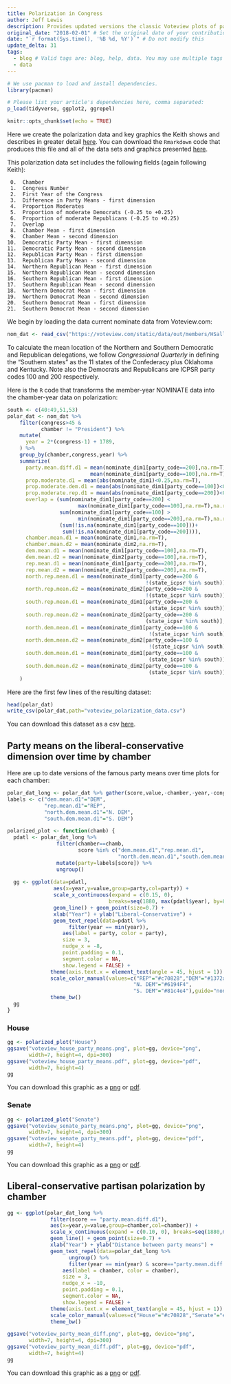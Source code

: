 ```yaml
---
title: Polarization in Congress
author: Jeff Lewis
description: Provides updated versions the classic Voteview plots of party mean DW-NOMINATE scores of overtime.  Figures and the underlying data are available for download. 
original_date: "2018-02-01" # Set the original date of your contribution in YYYY-MM-DD format here.
date: "`r format(Sys.time(), '%B %d, %Y')`" # Do not modify this
update_delta: 31
tags:
  - blog # Valid tags are: blog, help, data. You may use multiple tags for a post
  - data
---
```


```r
# We use pacman to load and install dependencies.
library(pacman)

# Please list your article's dependencies here, comma separated:
p_load(tidyverse, ggplot2, ggrepel)
```


```r
knitr::opts_chunk$set(echo = TRUE)
```

Here we create the polarization data and key graphics the Keith shows and describes in greater detail [here
](https://legacy.voteview.com/political_polarization_2015.htm).  You can download the `Rmarkdown` code that produces this file and all of the data sets and graphics presented [here](party_polarization.Rmd).

This polarization data set includes the following fields (again following Keith):

```
 0.  Chamber
 1.  Congress Number
 2.  First Year of the Congress
 3.  Difference in Party Means - first dimension
 4.  Proportion Moderates
 5.  Proportion of moderate Democrats (-0.25 to +0.25)
 6.  Proportion of moderate Republicans (-0.25 to +0.25)
 7.  Overlap
 8.  Chamber Mean - first dimension
 9.  Chamber Mean - second dimension
10.  Democratic Party Mean - first dimension
11.  Democratic Party Mean - second dimension
12.  Republican Party Mean - first dimension
13.  Republican Party Mean - second dimension
14.  Northern Republican Mean - first dimension
15.  Northern Republican Mean - second dimension
16.  Southern Republican Mean - first dimension
17.  Southern Republican Mean - second dimension
18.  Northern Democrat Mean - first dimension
19.  Northern Democrat Mean - second dimension
20.  Southern Democrat Mean - first dimension
21.  Southern Democrat Mean - second dimension
```

We begin by loading the data current nominate data from Voteview.com:
```r
nom_dat <- read_csv("https://voteview.com/static/data/out/members/HSall_members.csv")
```

To calculate the mean location of the Northern and Southern Democratic and Republican delegations, we
follow *Congressional Quarterly* in defining the "Southern states" as the 11 states of the Confederacy plus Oklahoma and Kentucky.  Note also the Democrats and Republicans are ICPSR party codes 100 and 200 respectively.

Here is the `R` code that transforms the member-year NOMINATE data into the chamber-year data on polarization:
 
```r
south <- c(40:49,51,53)
polar_dat <- nom_dat %>% 
    filter(congress>45 & 
           chamber != "President") %>%
    mutate( 
      year = 2*(congress-1) + 1789,
    ) %>%
    group_by(chamber,congress,year) %>% 
    summarize(
      party.mean.diff.d1 = mean(nominate_dim1[party_code==200],na.rm=T) - 
                           mean(nominate_dim1[party_code==100],na.rm=T),
      prop.moderate.d1 = mean(abs(nominate_dim1)<0.25,na.rm=T),
      prop.moderate.dem.d1 = mean(abs(nominate_dim1[party_code==100])<0.25,na.rm=T),
      prop.moderate.rep.d1 = mean(abs(nominate_dim1[party_code==200])<0.25,na.rm=T),
      overlap = (sum(nominate_dim1[party_code==200] <
                       max(nominate_dim1[party_code==100],na.rm=T),na.rm=T)  +
                 sum(nominate_dim1[party_code==100] >
                       min(nominate_dim1[party_code==200],na.rm=T),na.rm=T))/
                 (sum(!is.na(nominate_dim1[party_code==100]))+
                  sum(!is.na(nominate_dim1[party_code==200]))),
      chamber.mean.d1 = mean(nominate_dim1,na.rm=T),
      chamber.mean.d2 = mean(nominate_dim2,na.rm=T),
      dem.mean.d1 = mean(nominate_dim1[party_code==100],na.rm=T),
      dem.mean.d2 = mean(nominate_dim2[party_code==100],na.rm=T),
      rep.mean.d1 = mean(nominate_dim1[party_code==200],na.rm=T),
      rep.mean.d2 = mean(nominate_dim2[party_code==200],na.rm=T),
      north.rep.mean.d1 = mean(nominate_dim1[party_code==200 & 
                                             !(state_icpsr %in% south)],na.rm=T),    
      north.rep.mean.d2 = mean(nominate_dim2[party_code==200 & 
                                             !(state_icpsr %in% south)],na.rm=T),    
      south.rep.mean.d1 = mean(nominate_dim1[party_code==200 & 
                                              (state_icpsr %in% south)],na.rm=T),    
      south.rep.mean.d2 = mean(nominate_dim2[party_code==200 & 
                                             (state_icpsr %in% south)],na.rm=T),    
      north.dem.mean.d1 = mean(nominate_dim1[party_code==100 & 
                                              !(state_icpsr %in% south)],na.rm=T),    
      north.dem.mean.d2 = mean(nominate_dim2[party_code==100 & 
                                              !(state_icpsr %in% south)],na.rm=T),    
      south.dem.mean.d1 = mean(nominate_dim1[party_code==100 & 
                                              (state_icpsr %in% south)],na.rm=T),    
      south.dem.mean.d2 = mean(nominate_dim2[party_code==100 & 
                                              (state_icpsr %in% south)],na.rm=T),    
    ) 
```
Here are the first few lines of the resulting dataset:
```r
head(polar_dat)
write_csv(polar_dat,path="voteview_polarization_data.csv")
```
You can download this dataset as a csv [here](voteview_polarization_data.csv).


## Party means on the liberal-conservative dimension over time by chamber

Here are up to date versions of the famous party means over time plots for each chamber:
```r
polar_dat_long <- polar_dat %>% gather(score,value,-chamber,-year,-congress)
labels <- c("dem.mean.d1"="DEM",
            "rep.mean.d1"="REP",
            "north.dem.mean.d1"="N. DEM",
            "south.dem.mean.d1"="S. DEM")

polarized_plot <- function(chamb) {
  pdatl <- polar_dat_long %>% 
                filter(chamber==chamb,
                       score %in% c("dem.mean.d1","rep.mean.d1",
                                    "north.dem.mean.d1","south.dem.mean.d1")) %>%
                mutate(party=labels[score]) %>%
                ungroup()
  
  gg <- ggplot(data=pdatl,
               aes(x=year,y=value,group=party,col=party)) +
               scale_x_continuous(expand = c(0.15, 0), 
                                 breaks=seq(1880, max(pdatl$year), by=8)) +
               geom_line() + geom_point(size=0.7) + 
               xlab("Year") + ylab("Liberal-Conservative") + 
               geom_text_repel(data=pdatl %>%
                    filter(year == min(year)),
                  aes(label = party, color = party),
                  size = 3,
                  nudge_x = -8,
                  point.padding = 0.1,
                  segment.color = NA,
                  show.legend = FALSE) +
              theme(axis.text.x = element_text(angle = 45, hjust = 1)) +
              scale_color_manual(values=c("REP"="#c70828","DEM"="#1372ad",
                                         "N. DEM"="#6194F4",
                                         "S. DEM"="#81c4e4"),guide="none") +
              theme_bw()
  gg
}
```


### House
```r
gg <- polarized_plot("House")
ggsave("voteview_house_party_means.png", plot=gg, device="png", 
       width=7, height=4, dpi=300)
ggsave("voteview_house_party_means.pdf", plot=gg, device="pdf", 
       width=7, height=4)
gg
```


You can download this graphic as a [png](voteview_house_party_means.png) or [pdf](voteview_house_party_means.pdf).

### Senate
```r
gg <- polarized_plot("Senate")
ggsave("voteview_senate_party_means.png", plot=gg, device="png", 
       width=7, height=4, dpi=300)
ggsave("voteview_senate_party_means.pdf", plot=gg, device="pdf", 
       width=7, height=4)
gg

```


You can download this graphic as a [png](voteview_senate_party_means.png) or [pdf](voteview_senate_party_means.pdf).

## Liberal-conservative partisan polarization by chamber
```r
gg <- ggplot(polar_dat_long %>% 
              filter(score == "party.mean.diff.d1"),
              aes(x=year,y=value,group=chamber,col=chamber)) +
              scale_x_continuous(expand = c(0.10, 0), breaks=seq(1880,max(polar_dat_long$year),by=8)) +
              geom_line() + geom_point(size=0.7) + 
              xlab("Year") + ylab("Distance between party means") + 
              geom_text_repel(data=polar_dat_long %>%
                    ungroup() %>%
                    filter(year == min(year) & score=="party.mean.diff.d1"),
                  aes(label = chamber, color = chamber),
                  size = 3,
                  nudge_x = -10,
                  point.padding = 0.1,
                  segment.color = NA,
                  show.legend = FALSE) +
              theme(axis.text.x = element_text(angle = 45, hjust = 1)) +
              scale_color_manual(values=c("House"="#c70828","Senate"="#1372ad"),guide="none") +
              theme_bw() 

ggsave("voteview_party_mean_diff.png", plot=gg, device="png", 
       width=7, height=4, dpi=300)
ggsave("voteview_party_mean_diff.pdf", plot=gg, device="pdf", 
       width=7, height=4)
gg

```

You can download this graphic as a [png](voteview_party_mean_diff.png) or [pdf](voteview_party_mean_diff.pdf).

